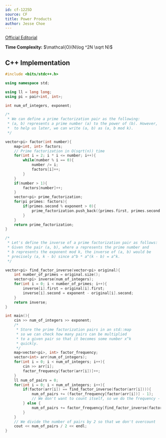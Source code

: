 ```yaml
---
id: cf-1225D
source: CF
title: Power Products
author: Jesse Choe
---
```


[Official Editorial](https://codeforces.com/blog/entry/89810)


**Time Complexity:** $\mathcal{O}(N\log ^2N \sqrt N)$

<LanguageSection>
<CPPSection>

## C++ Implementation

```cpp
#include <bits/stdc++.h>

using namespace std;

using ll = long long;
using pi = pair<int, int>;

int num_of_integers, exponent;

/*
 * We can define a prime factorization pair as the following:
 * (a, b) represents a prime number (a) to the power of (b). However, 
 *  to help us later, we can write (a, b) as (a, b mod k).
 */

vector<pi> factor(int number){
	map<int, int> factors;
	// Prime factorization in O(sqrt(n)) time
	for(int i = 2; i * i <= number; i++){
		while(number % i == 0){
			number /= i;
			factors[i]++;
		}
	}
	if(number > 1){
		factors[number]++;
	}
	vector<pi> prime_factorization;
	for(pi primes: factors){
		if(primes.second % exponent > 0){
			prime_factorization.push_back({primes.first, primes.second % exponent});
		}
	}
	return prime_factorization;
}

/*
 * Let's define the inverse of a prime factorization pair as follows:
 * Given the pair (a, b), where a represents the prime number and
 * b represents the exponent mod k, the inverse of (a, b) would be
 * precisely (a, k - b) since a^b * a^(k - b) = a^k.
 */

vector<pi> find_factor_inverse(vector<pi> original){
	int number_of_primes = original.size();
	vector<pi> inverse(num_of_integers);
	for(int i = 0; i < number_of_primes; i++){
		inverse[i].first = original[i].first;
		inverse[i].second = exponent - original[i].second;
	}
	return inverse;
}

int main(){
	cin >> num_of_integers >> exponent;
	/*
	 * Store the prime factorization pairs in an std::map
	 * so we can check how many pairs can be multiplied
	 * to a given pair so that it becomes some number x^k
	 * quickly.
	 */
	map<vector<pi>, int> factor_frequency;
	vector<int> arr(num_of_integers);
	for(int i = 0; i < num_of_integers; i++){
		cin >> arr[i];
		factor_frequency[factor(arr[i])]++;
	}
	ll num_of_pairs = 0;
	for(int i = 0; i < num_of_integers; i++){
		if(factor(arr[i]) == find_factor_inverse(factor(arr[i]))){
			num_of_pairs += (factor_frequency[factor(arr[i])] - 1);
			// We don't want to count itself, so we do the frequency - 1
		} else {
			num_of_pairs += factor_frequency[find_factor_inverse(factor(arr[i]))];
		}
	}
	// We divide the number of pairs by 2 so that we don't overcount
	cout << num_of_pairs / 2 << endl;
}
```

</CPPSection>
</LanguageSection>
